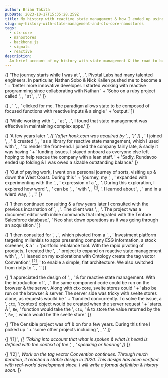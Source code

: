 ```yaml
---
author: Brian Takita
pubDate: 2023-10-17T15:35:28.259Z
title: My history with reactive state management & how I ended up using ctx-core & nanostores
slug: my-history-with-state-management-and-ctx-core-nanostores
tags:
  - ctx-core
  - nanostores
  - backbone.js
  - signals
  - reactive
description:
  An brief account of my history with state management & the road to building ctx-core & adopting nanostores
---
```


<p>
	{[
		'The journey starts while I was at ',
		<Atb innerText="Pivotal Labs" href="https://en.wikipedia.org/wiki/Pivotal_Labs"/>,
		'. Pivotal Labs had many talented engineers. In particular, Nathan Sobo & Nick Kallen pushed me to become a ' +
		'better more innovative developer. I started working with reactive programming since collaborating with Nathan ' +
		'Sobo on a ruby project called ',
		<Atb innerText="Unison" href="https://github.com/nathansobo/unison/tree/master"/>,
		' at ',
		<Atb innerText="Grokit" href="https://en.wikipedia.org/wiki/Grockit"/>,
		'.'
	]}
</p>
<p>
	{[
		<Atb innerText="Reactive" href="https://en.wikipedia.org/wiki/Reactive_programming"/>,
		' ',
		<Atb innerText="state management" href="https://en.wikipedia.org/wiki/State_management"/>,
		' clicked for me. The paradigm allows state to be composed of focused functions with reactive inputs & a single ' +
		'output.'
	]}
</p>
<p>
	{[
		'While working with ',
		<Atb innerText="Backbone.js" href="https://backbonejs.org/"/>,
		' at ',
		<Atb innerText="honk.com" href="https://www.honk.com/"/>,
		', I found that state management was effective in maintaining complex apps.'
	]}
</p>
<p>
	{[
		'A few years later ',
		<em>
			{[
				'(after honk.com was acquired by ',
				<Atb innerText="TrueCar" href="https://www.truecar.com/"/>,
				')'
			]}
		</em>,
		' I joined ',
		<Atb innerText="Rundavoo" href="https://www.crunchbase.com/organization/rundavoo"/>,
		' & created ',
		<Atb innerText="backbone-signal" href="/posts/backbone-signal-practical-reactive-programming-javascript"/>,
		' as a library for reactive state management, which I used with ',
		<Atb innerText="riotjs" href="https://riot.js.org/"/>,
		' to render the front-end. I joined the company fairly late, & sadly it was having ' +
		'funding issues. I stayed onboard as everyone else left hoping to help rescue the company with a lean staff. ' +
		'Sadly, Rundavoo ended up folding & I was owed a sizable outstanding balance.'
	]}
</p>
<p>
	{[
		'Out of paying work, I went on a personal journey of sorts, visiting up & down the West Coast. During this ' +
		'journey, my  ',
		<Atb innerText="worldview" href="https://github.com/btakita/philosophy/blob/master/src/worldview.md"/>,
		' expanded with experimenting with the ',
		<Atb innerText="ontological" href="https://github.com/btakita/philosophy/blob/master/src/ontology.md"/>,
		' expression of a ',
		<Atb innerText="Philosophy" href="https://github.com/btakita/philosophy"/>,
		'. During this exploration, I explored how word ',
		<Atb innerText="definitions" href="https://github.com/btakita/philosophy/blob/master/src/definition.md"/>,
		' can be ',
		<Atb innerText="scoped" href="https://github.com/btakita/philosophy/blob/master/src/scope.md"/>,
		' with ',
		<Atb innerText="context" href="https://github.com/btakita/philosophy/blob/master/src/context.md"/>,
		<sup><a href="#citation-1">[1]</a></sup>,
		'. I learned about ',
		<Atb innerText="Existence" href="https://github.com/btakita/philosophy/blob/master/src/existence.md"/>,
		' and in a wierd way, ',
		<Atb innerText="Everything Exists" href="/posts/everything-exists"/>,
		'.'
	]}
</p>
<p>
	{[
		`I then continued consulting & a few years later I consulted with the previous incarnation of `,
		<Atb innerText="Neo" href="https://neo.com/"/>,
		'. The client was ',
		<Atb innerText="Tenfore Holdings" href="https://www.crunchbase.com/organization/tenfore-holdings"/>,
		'. The project was a document editor with inline commands that integrated with the Tenfore Salesforce database.',
		' Neo shut down operations as it was going through an acquisition.'
	]}
</p>
<p>
	{[
		'I then consulted for ',
		<Atb innerText="Censible" href="https://censible.co"/>,
		', which pivoted from a ',
		<Atb innerText="ESG" href="https://en.wikipedia.org/wiki/Environmental,_social,_and_corporate_governance"/>,
		' Investment platform targeting millenials to apps presenting company ESG information, a stock screener, & a ' +
		'portfolio rebalance tool. With the rapid pivoting of products, I created the ',
		<Atb_ctx_core/>,
		' project to expand on reactive state management with ',
		<Atb innerText="Domain Driven Design" href="https://en.wikipedia.org/wiki/Domain-driven_design"/>,
		'. I leaned on my explorations with Ontology create the tag vector Convention',
		<a href="#citation-2"><sup>[2]</sup></a>,
		' to enable a simple, flat architecture. We also switched from riotjs to ',
		<Atb innerText="sveltejs" href="https://svelte.dev/"/>,
		'.'
	]}
</p>
<p>
	{[
		'I appreciated the design of ',
		<Atb innerText="svelte stores" href="https://svelte.dev/docs/svelte-store"/>,
		' & for reactive state management. With the introduction of ',
		<Atb innerText="Sapper" href="https://sapper.svelte.dev/"/>,
		' the same component code could be run on the browser & the server. Along with ctx-core, svelte stores could ' +
		'also be run on the browser & server. The server side was tricky with svelte stores alone, as requests woulld be ' +
		'handled concurrently. To solve the issue, a ',
		<code>ctx</code>,
		'(context) object would be created when the server request ' +
		'starts. A ',
		<code>Be</code>,
		' function would take the ',
		<code>ctx</code>,
		' & to store the value returned by the ',
		<code>Be</code>,
		', which would be the svelte store.'
	]}
</p>
<p>
	{[
		'The Censible project was off & on for a few years. During this time I picked up ' +
		'some other projects including ',
		<Atb innerText="menu.com" href="https://menu.com"/>,
		'.'
	]}
</p>
<p id="citation-1">
	{[
		'[1] ',
		<em>
			{[
				'Taking into account that what is spoken & what is heard is defined with the context of the ',
				<Atb innerText="entity" href="https://github.com/btakita/philosophy/blob/master/src/entity.md"/>,
				' speaking or hearing'
			]}
		</em>
	]}
</p>
<p id="citation-2">
	{[
		'[2] ',
		<em>
			Work on the tag vector Convention continues. Through much iteration, it reached a stable design in 2020.
			This design has been verified with real-world development since. I will write a formal definition & history soon.
		</em>
	]}
</p>
